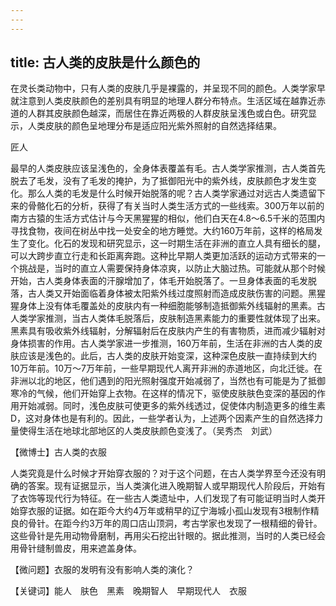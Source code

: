```yaml
---
---
---
```

title: 古人类的皮肤是什么颜色的
---




在灵长类动物中，只有人类的皮肤几乎是裸露的，并呈现不同的颜色。人类学家早就注意到人类皮肤颜色的差别具有明显的地理人群分布特点。生活区域在越靠近赤道的人群其皮肤颜色越深，而居住在靠近两极的人群皮肤呈浅色或白色。研究显示，人类皮肤的颜色呈地理分布是适应阳光紫外照射的自然选择结果。

匠人



最早的人类皮肤应该呈浅色的，全身体表覆盖有毛。古人类学家推测，古人类首先脱去了毛发，没有了毛发的掩护，为了抵御阳光中的紫外线，皮肤颜色才发生变化。那么人类的毛发是什么时候开始脱落的呢？古人类学家通过对远古人类遗留下来的骨骼化石的分析，获得了有关当时人类生活方式的一些线索。300万年以前的南方古猿的生活方式估计与今天黑猩猩的相似，他们白天在4.8～6.5千米的范围内寻找食物，夜间在树丛中找一处安全的地方睡觉。大约160万年前，这样的格局发生了变化。化石的发现和研究显示，这一时期生活在非洲的直立人具有细长的腿，可以大跨步直立行走和长距离奔跑。这种比早期人类更加活跃的运动方式带来的一个挑战是，当时的直立人需要保持身体凉爽，以防止大脑过热。可能就从那个时候开始，古人类身体表面的汗腺增加了，体毛开始脱落了。一旦身体表面的毛发脱落，古人类又开始面临着身体被太阳紫外线过度照射而造成皮肤伤害的问题。黑猩猩身体上没有体毛覆盖处的皮肤内有一种细胞能够制造抵御紫外线辐射的黑素。古人类学家推测，当古人类体毛脱落后，皮肤制造黑素能力的重要性就体现了出来。黑素具有吸收紫外线辐射，分解辐射后在皮肤内产生的有害物质，进而减少辐射对身体损害的作用。古人类学家进一步推测，160万年前，生活在非洲的古人类的皮肤应该是浅色的。此后，古人类的皮肤开始变深，这种深色皮肤一直持续到大约10万年前。10万～7万年前，一些早期现代人离开非洲的赤道地区，向北迁徙。在非洲以北的地区，他们遇到的阳光照射强度开始减弱了，当然也有可能是为了抵御寒冷的气候，他们开始穿上衣物。在这样的情况下，驱使皮肤肤色变深的基因的作用开始减弱。同时，浅色皮肤可使更多的紫外线透过，促使体内制造更多的维生素D，这对身体也是有利的。因此，一些学者认为，上述两个因素产生的自然选择力量使得生活在地球北部地区的人类皮肤颜色变浅了。（吴秀杰　刘武）





【微博士】古人类的衣服

人类究竟是什么时候才开始穿衣服的？对于这个问题，在古人类学界至今还没有明确的答案。现有证据显示，当人类演化进入晚期智人或早期现代人阶段后，开始有了衣饰等现代行为特征。在一些古人类遗址中，人们发现了有可能证明当时人类开始穿衣服的证据。如在距今大约4万年或稍早的辽宁海城小孤山发现有3根制作精良的骨针。在距今约3万年的周口店山顶洞，考古学家也发现了一根精细的骨针。这些骨针是先用动物骨磨制，再用尖石挖出针眼的。据此推测，当时的人类已经会用骨针缝制兽皮，用来遮盖身体。

【微问题】衣服的发明有没有影响人类的演化？

【关键词】能人　肤色　黑素　晚期智人　早期现代人　衣服